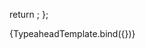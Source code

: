 
<Meta
  title="Components/Typeahead"
  component={Typeahead}
/>

  return <Typeahead />;
};

<Canvas>
  <Story name="Default" args={{}} height="380px">
    {TypeaheadTemplate.bind({})}
  </Story>
</Canvas>
